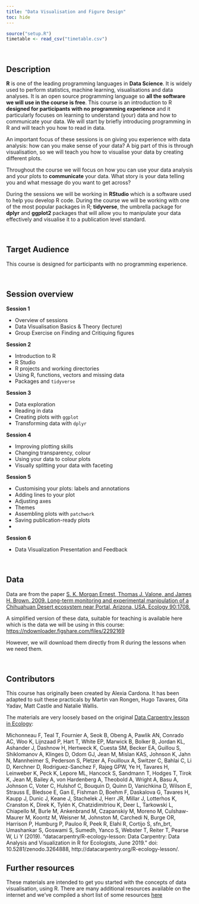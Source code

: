 ```yaml
---
title: "Data Visualisation and Figure Design"
toc: hide
---
```


```r
source("setup.R")
timetable <- read_csv("timetable.csv")
```
<br />

## Description

**R** is one of the leading programming languages in **Data Science**. It is widely used to perform statistics, machine learning, visualisations and data analyses. It is an open source programming language so **all the software we will use in the course is free**. This course is an introduction to R **designed for participants with no programming experience** and it particularly focuses on learning to understand (your) data and how to communicate your data. We will start by briefly introducing programming in R and will teach you how to read in data.

An important focus of these sessions is on giving you experience with data analysis: how can you make sense of your data? A big part of this is through visualisation, so we will teach you how to visualise your data by creating different plots.

Throughout the course we will focus on how you can use your data analysis and your plots to **communicate** your data. What story is your data telling you and what message do you want to get across?

During the sessions we will be working in **RStudio** which is a software used to help you develop R code.  During the course we will be working with one of the most popular packages in R; **tidyverse**, the umbrella package for **dplyr** and **ggplot2** packages that will allow you to manipulate your data effectively and visualise it to a publication level standard.

<br/>

## Target Audience
This course is designed for participants with no programming experience.

<br/>

## Session overview

**Session 1**

- Overview of sessions
- Data Visualisation Basics & Theory (lecture)
- Group Exercise on Finding and Critiquing figures

**Session 2**

- Introduction to R
- R Studio
- R projects and working directories
- Using R, functions, vectors and missing data
- Packages and `tidyverse`

**Session 3**

- Data exploration
- Reading in data
- Creating plots with `ggplot`
- Transforming data with `dplyr`

**Session 4**

- Improving plotting skills
- Changing transparency, colour
- Using your data to colour plots
- Visually splitting your data with faceting

**Session 5**

- Customising your plots: labels and annotations
- Adding lines to your plot
- Adjusting axes
- Themes
- Assembling plots with `patchwork`
- Saving publication-ready plots
- 

**Session 6**

- Data Visualization Presentation and Feedback

<br/>

## Data

Data are from the paper [S. K. Morgan Ernest, Thomas J. Valone, and James H. Brown. 2009. Long-term monitoring and experimental manipulation of a Chihuahuan Desert ecosystem near Portal, Arizona, USA. Ecology 90:1708.](https://pubmed.ncbi.nlm.nih.gov/28792597/)

A simplified version of these data, suitable for teaching is available here which is the data we will be using in this course:
<https://ndownloader.figshare.com/files/2292169>

However, we will download them directly from R during the lessons when we need them.

<br/>

## Contributors

This course has originally been created by Alexia Cardona. It has been adapted to suit these practicals by Martin van Rongen, Hugo Tavares, Gita Yadav, Matt Castle and Natalie Wallis.

The materials are very loosely based on the original [Data Carpentry lesson in Ecology](http://datacarpentry.org/R-ecology-lesson/):

Michonneau F, Teal T, Fournier A, Seok B, Obeng A, Pawlik AN, Conrado AC, Woo K, Lijnzaad P, Hart T, White EP, Marwick B, Bolker B, Jordan KL, Ashander J, Dashnow H, Hertweck K, Cuesta SM, Becker EA, Guillou S, Shiklomanov A, Klinges D, Odom GJ, Jean M, Mislan KAS, Johnson K, Jahn N, Mannheimer S, Pederson S, Pletzer A, Fouilloux A, Switzer C, Bahlai C, Li D, Kerchner D, Rodriguez-Sanchez F, Rajeg GPW, Ye H, Tavares H, Leinweber K, Peck K, Lepore ML, Hancock S, Sandmann T, Hodges T, Tirok K, Jean M, Bailey A, von Hardenberg A, Theobold A, Wright A, Basu A, Johnson C, Voter C, Hulshof C, Bouquin D, Quinn D, Vanichkina D, Wilson E, Strauss E, Bledsoe E, Gan E, Fishman D, Boehm F, Daskalova G, Tavares H, Kaupp J, Dunic J, Keane J, Stachelek J, Herr JR, Millar J, Lotterhos K, Cranston K, Direk K, Tylén K, Chatzidimitriou K, Deer L, Tarkowski L, Chiapello M, Burle M, Ankenbrand M, Czapanskiy M, Moreno M, Culshaw-Maurer M, Koontz M, Weisner M, Johnston M, Carchedi N, Burge OR, Harrison P, Humburg P, Pauloo R, Peek R, Elahi R, Cortijo S, sfn_brt, Umashankar S, Goswami S, Sumedh, Yanco S, Webster T, Reiter T, Pearse W, Li Y (2019). “datacarpentry/R-ecology-lesson: Data Carpentry: Data Analysis and Visualization in R for Ecologists, June 2019.” doi: 10.5281/zenodo.3264888, http://datacarpentry.org/R-ecology-lesson/.

## Further resources

These materials are intended to get you started with the concepts of data visualisation, using R. There are many additional resources available on the internet and we've compiled a short list of some resources [here](.\11-resources.html)
